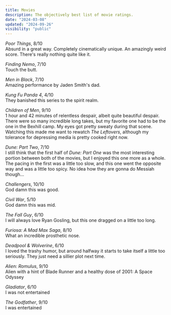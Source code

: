 ```yaml
---
title: Movies
description: The objectively best list of movie ratings.
date: "2024-03-08"
updated: "2024-09-26"
visibility: "public"
---
```


<Nook popup="March 17th, 2024">*Poor Things*</Nook>, 8/10   
    Absurd in a great way. Completely cinematically unique. An amazingly weird score. There's really nothing quite like it. 

<Nook popup="March 173th, 2024">*Finding Nemo*</Nook>, 7/10   
    Touch the butt. 

<Nook popup="March 9th, 2024">*Men in Black*</Nook>, 7/10   
    Amazing performance by Jaden Smith's dad.

<Nook popup="March 9th, 2024">*Kung Fu Panda 4*</Nook>, 4/10   
    They banished this series to the spirit realm.

<Nook popup="March 8th, 2024">*Children of Men*</Nook>, 9/10   
    1 hour and 42 minutes of relentless despair, albeit quite beautiful despair. There were so many incredible long takes, but my favorite one had to be the one in the Bexhill camp. My eyes got pretty sweaty during that scene. Watching this made me want to rewatch *The Leftovers*, although my tolerance for depressing media is pretty cooked right now.

<Nook popup="March 2nd, 2024">*Dune: Part Two*</Nook>, 7/10  
    I still think that the first half of *Dune: Part One* was the most interesting portion between both of the movies, but I enjoyed this one more as a whole. The pacing in the first was a little too slow, and this one went the opposite way and was a little too spicy. No idea how they are gonna do Messiah though...  

<Nook popup="May 1st, 2024">*Challengers*</Nook>, 10/10  
    God damn this was good. 

<Nook popup="May 3rd, 2024">*Civil War*</Nook>, 5/10  
    God damn this was mid.

<Nook popup="May 11th, 2024">*The Fall Guy*</Nook>, 6/10  
    I will always love Ryan Gosling, but this one dragged on a little too long. 

<Nook popup="May 25th, 2024">*Furiosa: A Mad Max Saga*</Nook>, 8/10  
    What an incredible prosthetic nose. 

<Nook popup="August 7th, 2024">*Deadpool & Wolverine*</Nook>, 6/10  
    I loved the trashy humor, but around halfway it starts to take itself a little too seriously. They just need a sillier plot next time.

<Nook popup="September 1st, 2024">*Alien: Romulus*</Nook>, 9/10  
    Alien with a hint of Blade Runner and a healthy dose of 2001: A Space Odyssey

<Nook popup="September 2st, 2024">*Gladiator*</Nook>, 6/10  
    I was not entertained

<Nook popup="September 26st, 2024">*The Godfather*</Nook>, 9/10  
    I was entertained